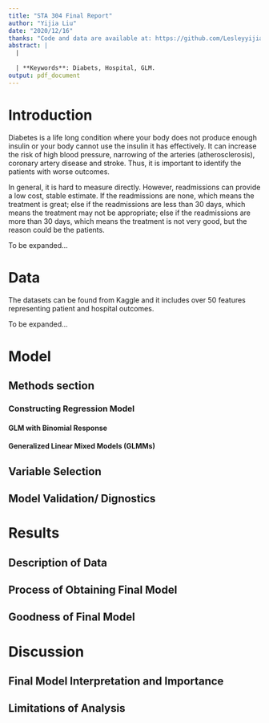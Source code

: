 ```yaml
---
title: "STA 304 Final Report"
author: "Yijia Liu"
date: "2020/12/16"
thanks: "Code and data are available at: https://github.com/LesleyyijiaLiu/The-Variables-that-Predict-Your-Income-is-XXX.git"
abstract: |
  |  
  
  | **Keywords**: Diabets, Hospital, GLM.
output: pdf_document
---
```


# Introduction

Diabetes is a life long condition where your body does not produce enough insulin or your body cannot use the insulin it has effectively. It can increase the risk of high blood pressure, narrowing of the arteries (atherosclerosis), coronary artery
disease and stroke. Thus, it is important to identify the patients with worse outcomes.

In general, it is hard to measure directly. However, readmissions can provide a low cost, stable estimate. If the readmissions are none, which means the treatment is great; else if the readmissions are less than 30 days, which means the treatment may not be appropriate; else if the readmissions are more than 30 days, which means the treatment is not very good, but the reason could be the patients.

To be expanded...

# Data

The datasets can be found from Kaggle and it includes over 50 features representing patient and hospital outcomes. 

To be expanded...

# Model

## Methods section

### Constructing Regression Model

#### GLM with Binomial Response

#### Generalized Linear Mixed Models (GLMMs)

## Variable Selection

## Model Validation/ Dignostics

# Results

## Description of Data

## Process of Obtaining Final Model

## Goodness of Final Model

# Discussion

## Final Model Interpretation and Importance

## Limitations of Analysis